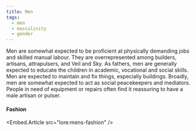 ```yaml
---
title: Men
tags:
  - men
  - masculinity
  - gender
---
```

Men are somewhat expected to be proficient at physically demanding jobs and
skilled manual labour. They are overrepresented among builders, artisans,
attrapulsers, and Veil and Sky. As fathers, men are generally expected to
educate the children in academic, vocational and social skills. Men are
expected to maintain and fix things, especially buildings. Broadly, men are
somewhat expected to act as social peacekeepers and mediators. People in need
of equipment or repairs often find it reassuring to have a male artisan or
pulser.

#### Fashion

<Embed.Article src="lore:mens-fashion" />
